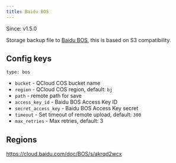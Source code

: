 ```yaml
---
title: Baidu BOS
---
```


<Note>Since: v1.5.0</Note>

Storage backup file to [Baidu BOS](https://cloud.baidu.com/product/bos.html), this is based on S3 compatibility.

## Config keys

`type: bos`

- `bucket` - QCloud COS bucket name
- `region` - QCloud COS region, default: `bj`
- `path` - remote path for save
- `access_key_id` - Baidu BOS Access Key ID
- `secret_access_key` - Baidu BOS Access Key secret
- `timeout` - Set timeout of remote upload, default: `300`
- `max_retries` - Max retries, default: 3

## Regions

https://cloud.baidu.com/doc/BOS/s/akrqd2wcx
